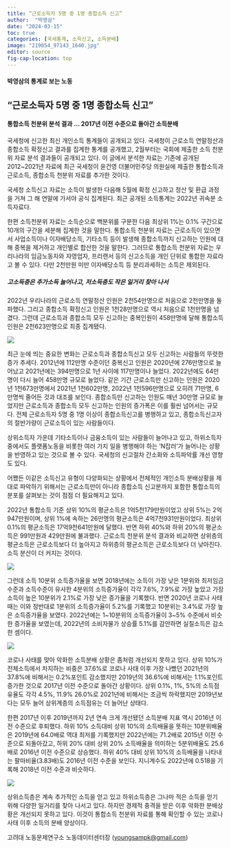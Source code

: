 ```yaml
---
title: “근로소득자 5명 중 1명 종합소득 신고”
author:  "박영삼"
date: "2024-03-15"
toc: true
categories: [국세통계, 소득신고, 소득분배]
image: "219854_97143_1640.jpg"
editor: source
fig-cap-location: top
---
```


#### 박영삼의 통계로 보는 노동

## “근로소득자 5명 중 1명 종합소득 신고”

#### 통합소득 천분위 분석 결과 … 2017년 이전 수준으로 돌아간 소득분배

국세청에 신고한 최신 개인소득 통계들이 공개되고 있다. 국세청이 근로소득 연말정산과 종합소득 확정신고 결과를 집계한 통계를 공개했고, 2월부터는 국회에 제출한 소득 천분위 자료 분석 결과들이 공개되고 있다. 이 글에서 분석한 자료는 기존에 공개된 2012\~2021년 자료에 최근 국세청이 윤건영 더불어민주당 의원실에 제출한 통합소득과 근로소득, 종합소득 천분위 자료를 추가한 것이다.

국세청 소득신고 자료는 소득이 발생한 다음해 5월에 확정 신고하고 정산 및 환급 과정을 거쳐 그 해 연말에 가서야 공식 집계된다. 최근 공개된 소득통계는 2022년 귀속분 소득자료다.

한편 소득천분위 자료는 소득순으로 백분위를 구분한 다음 최상위 1%는 0.1% 구간으로 10개의 구간을 세분해 집계한 것을 말한다. 통합소득 천분위 자료는 근로소득이 있으면서 사업소득이나 이자배당소득, 기타소득 등이 발생해 종합소득까지 신고하는 인원에 대해 중복을 제거하고 개인별로 합산한 것을 말한다. 그러므로 통합소득 천분위 자료는 우리나라의 임금노동자와 자영업자, 프리랜서 등의 신고소득을 개인 단위로 통합한 자료라고 볼 수 있다. 다만 2천만원 미만 이자배당소득 등 분리과세하는 소득은 제외된다.

##### 고소득층은 추가소득 늘어나고, 저소득층도 작은 일거리 찾아 나서

2022년 우리나라의 근로소득 연말정산 인원은 2천54만명으로 처음으로 2천만명을 돌파했다. 그리고 종합소득 확정신고 인원은 1천28만명으로 역시 처음으로 1천만명을 넘겼다. 그런데 근로소득과 종합소득 모두 신고하는 중복인원이 458만명에 달해 통합소득 인원은 2천623만명으로 최종 집계됐다.

![](220422_97729_2900.jpg){fig-align="center"}

최근 눈에 띄는 중요한 변화는 근로소득과 종합소득신고 모두 신고하는 사람들의 뚜렷한 증가 추세다. 2012년에 112만명 수준이던 중복신고 인원은 2020년에 276만명으로 늘어났고 2021년에는 394만명으로 1년 사이에 117만명이나 늘었다. 2022년에도 64만명이 다시 늘어 458만명 규모로 늘었다. 같은 기간 근로소득만 신고하는 인원은 2020년 1천673만명에서 2021년 1천602만명, 2022년 1천596만명으로 오히려 71만명, 6만명씩 줄어든 것과 대조를 보인다. 종합소득만 신고하는 인원도 매년 30만명 규모로 늘었지만 근로소득과 종합소득 모두 신고하는 인원의 증가폭은 이를 훨씬 넘어서는 규모다. 전체 근로소득자 5명 중 1명 이상이 종합소득신고를 병행하고 있고, 종합소득신고자의 절반가량이 근로소득이 있는 사람들이다.

상위소득자 가운데 기타소득이나 금융소득이 있는 사람들이 늘어나고 있고, 하위소득자 중에서도 플랫폼노동을 비롯한 여러 가지 일을 병행해야 하는 ‘N잡러’가 늘어나는 상황을 반영하고 있는 것으로 볼 수 있다. 국세청의 신고절차 간소화와 소득파악률 개선 영향도 있다.

어쨌든 이같은 소득신고 유형이 다양화되는 상황에서 전체적인 개인소득 분배상황을 제대로 파악하기 위해서는 근로소득만이 아니라 종합소득 신고분까지 포함한 통합소득의 분포를 살펴보는 것이 점점 더 필요해지고 있다.

2022년 통합소득 기준 상위 10%의 평균소득은 1억5천179만원이었고 상위 5%는 2억947만원이며, 상위 1%에 속하는 26만명의 평균소득은 4억7천931만원이었다. 최상위 0.1%의 평균소득은 17억9천641만원에 달했다. 반면 하위 40%와 하위 20%의 평균소득은 991만원과 429만원에 불과했다. 근로소득 천분위 분석 결과와 비교하면 상위층의 평균소득은 근로소득보다 더 높아지고 하위층의 평균소득은 근로소득보다 더 낮아진다. 소득 분산이 더 커지는 것이다.

![](220422_97730_2901.jpg){fig-align="center"}

그런데 소득 10분위 소득증가율을 보면 2018년에는 소득이 가장 낮은 1분위와 최저임금 수준과 소득수준이 유사한 4분위의 소득증가율이 각각 7.6%, 7.9%로 가장 높았고 가장 소득이 높은 10분위가 2.1%로 가장 낮은 증가율을 기록했다. 반면 2020년 코로나 사태 때는 이와 정반대로 1분위의 소득증가율이 5.2%를 기록했고 10분위는 3.4%로 가장 높은 소득증가율을 보였다. 2022년에는 1\~10분위의 소득증가율이 3\~5% 수준에서 비슷한 증가율을 보였는데, 2022년의 소비자물가 상승률 5.1%를 감안하면 실질소득은 감소한 셈이다.

![](220422_97731_2901.jpg){fig-align="center"}

코로나 사태를 맞아 악화한 소득분배 상황은 좀처럼 개선되지 못하고 있다. 상위 10%가 전체소득에서 차지하는 비중은 37.6%로 코로나 사태 이후 가장 나빴던 2021년의 37.8%에 비해서는 0.2%포인트 감소했지만 2019년의 36.6%에 비해서는 1.1%포인트 증가한 것으로 2017년 이전 수준으로 돌아간 상황이다. 상위 0.1%, 1%, 5%의 소득점유율도 각각 4.5%, 11.9% 26.0%로 2021년에 비해서는 조금씩 하락했지만 2019년보다는 모두 늘어 상위계층의 소득점유는 더 늘어난 상태다.

한편 2017년 이후 2019년까지 2년 연속 크게 개선됐던 소득분배 지표 역시 2016년 이전 수준으로 후퇴했다. 하위 10% 소득대비 상위 10%의 소득배율을 뜻하는 10분위배율은 2019년에 64.0배로 역대 최저를 기록했지만 2022년에는 71.2배로 2015년 이전 수준으로 되돌아갔고, 하위 20% 대비 상위 20% 소득배율을 의미하는 5분위배율도 25.6배로 2016년 이전 수준으로 상승했다. 하위 40% 대비 상위 10%의 소득배율을 나타내는 팔마비율(3.83배)도 2016년 이전 수준을 보인다. 지니계수도 2022년에 0.518을 기록해 2018년 이전 수준과 비슷하다.

![](220422_97732_4510.jpg){fig-align="center"}

상위소득층은 계속 추가적인 소득을 얻고 있고 하위소득층은 그나마 적은 소득을 얻기 위해 다양한 일거리를 찾아 나서고 있다. 하지만 경제적 충격을 받은 이후 악화한 분배상황은 개선되지 못하고 있다. 이것이 통합소득 천분위 자료를 통해 확인할 수 있는 코로나 사태 이후 소득의 분배 양상이다.

고려대 노동문제연구소 노동데이터센터장 ([youngsampk\@gmail.com](youngsampk@gmail.com))\
